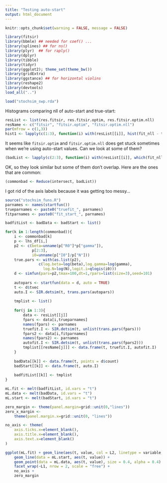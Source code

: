 ```yaml
---
title: "Testing auto-start"
output: html_document
---
```


```r
knitr::opts_chunk$set(warning = FALSE, message = FALSE)
```

```r
library(fitsir)
library(bbmle) ## needed for coef() ...
library(splines) ## for ns()
library(plyr)  ## for raply()
library(dplyr)
library(tibble)
library(tidyr)
library(ggplot2); theme_set(theme_bw())
library(gridExtra)
library(ggstance) ## for horizontal violins
library(reshape2)
library(devtools)
load_all("..")
```

```r
load("stochsim_swp.rda")
```

Histograms comparing nll of auto-start and true-start:

```r
resList <- list(res.fitsir, res.fitsir.optim, res.fitsir.optim.nll)
resName <- c("fitsir", "fitsir.optim", "fitsir.optim.nll")
par(mfrow = c(1,3))
hist1 <- lapply(c(1:3), function(i) with(resList[[i]], hist(fit_nll - truefit_nll, main = resName[i])))
```

It seems like `fitsir.optim` and `fitsir.optim.nll` does get stuck sometimes when we're using auto-start values. Can we look at some of them?

```r
(badList <- lapply(c(2:3), function(i) with(resList[[i]], which(fit_nll - truefit_nll > 1))))
```

OK, so they look similar but some of them don't overlap. Here are the ones that are common:

```r
(commonbad <- Reduce(intersect, badList))
```

I got rid of the axis labels because it was getting too messy...

```r
source("stochsim_funs.R")
parnames <- names(startfun())
trueparnames <- paste0("truefit_", parnames)
fitparnames <- paste0("fit_start_", parnames)

badfitList <- badData <- badStart <- list()

for(k in 1:length(commonbad)){
    i <- commonbad[k] 
    p <- lhs_df[i,]
    p2 <- c(beta=unname(p["R0"]*p["gamma"]),
            p[2:3],
            i0=unname(p["I0"]/p["N"]))
    true.pars <- with(as.list(p2),
               c(log.beta=log(beta),log.gamma=log(gamma),
                 log.N=log(N),logit.i=qlogis(i0)))
    d <- simfun(pars=p2,tmax=100,dt=1,rpars=list(size=3),seed=101)
    
    autopars <- startfun(data = d, auto = TRUE)
    t <- d$tvec
    auto.I <- SIR.detsim(t, trans.pars(autopars))
    
    tmplist <- list()
    
    for(j in 1:3){
        data <- resList[[j]]
        fpars <- data[i,trueparnames]
        names(fpars) <- parnames
        truefit.I <- SIR.detsim(t, unlist(trans.pars(fpars)))
        fpars2 <- data[i,fitparnames]
        names(fpars2) <- parnames
        autofit.I <- SIR.detsim(t, unlist(trans.pars(fpars2)))
        tmplist[[resName[j]]] <- data.frame(t, truefit.I, autofit.I)
    }
    
    badData[[k]] <- data.frame(t, points = d$count)
    badStart[[k]] <- data.frame(t, auto.I)
    
    badfitList[[k]] <- tmplist
}

mL.fit <- melt(badfitList, id.vars = "t")
mL.data <- melt(badData, id.vars = "t")
mL.start <- melt(badStart, id.vars = "t")

zero_margin <- theme(panel.margin=grid::unit(0,"lines"))
zero_x_margin <-
    theme(panel.margin.x=grid::unit(0, "lines"))

no_axis <- theme(
    axis.ticks.x=element_blank(),
    axis.title.x=element_blank(),
    axis.text.x=element_blank()
)

ggplot(mL.fit) + geom_line(aes(t, value, col = L2, linetype = variable, group = interaction(L2,variable))) +
    geom_line(data = mL.start, aes(t, value)) +
    geom_point(data = mL.data, aes(t, value), size = 0.4, alpha = 0.4) + 
    facet_wrap(~L1, nrow = 2, scale = "free") +
    no_axis +
    zero_margin

```